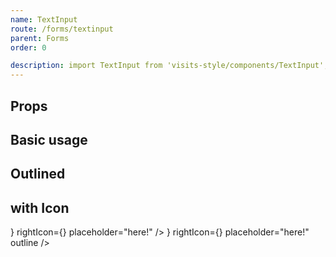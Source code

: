 ```yaml
---
name: TextInput
route: /forms/textinput
parent: Forms
order: 0

description: import TextInput from 'visits-style/components/TextInput';
---
```



## Props

<PropsTable of={TextInput} />

## Basic usage

<Playground>
  <Field>
    <TextInput name="test" />
  </Field>
  <Field>
    <TextInput name="test" placeholder="placeholder!" />
  </Field>
  <Field>
    <TextInput name="test" value="some value" />
  </Field>
  <Field>
    <TextInput name="test" value="some value" help="help message" />
  </Field>
  <Field>
    <TextInput name="test" value="some value" help="help message" error="error message" />
  </Field>
  <TextInput name="test" disabled value="test123" />
</Playground>

## Outlined

<Playground>
  <Field>
    <TextInput name="test" outline />
  </Field>
  <Field>
    <TextInput name="test" outline placeholder="placeholder!" />
  </Field>
  <Field>
    <TextInput name="test" outline value="some value" />
  </Field>
  <Field>
    <TextInput name="test" outline value="some value" help="help message" />
  </Field>
  <Field>
    <TextInput name="test" outline value="some value" help="help message" error="error message" />
  </Field>
  <TextInput name="test" disabled outline value="test123" />
</Playground>

## with Icon

<Playground>
  <Field>
    <TextInput
      name="test"
      leftIcon={<FiInfo />}
      rightIcon={<FiThumbsUp style={{ color: 'green' }} />}
      placeholder="here!"
    />
  </Field>
  <Field>
    <TextInput
      name="test"
      leftIcon={<FiInfo />}
      rightIcon={<FiThumbsUp style={{ color: 'green' }} />}
      placeholder="here!"
      outline
    />
  </Field>
</Playground>
